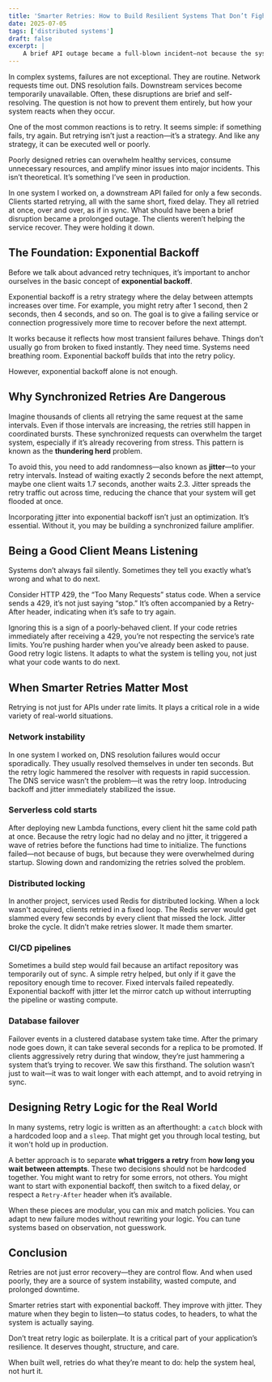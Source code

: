 ```yaml
---
title: 'Smarter Retries: How to Build Resilient Systems That Don’t Fight Themselves'
date: 2025-07-05
tags: ['distributed systems']
draft: false
excerpt: |
    A brief API outage became a full-blown incident—not because the system failed, but because every client retried at the same time. Poorly implemented retries don’t just add noise. They can take down healthy services, overload your infrastructure, and turn transient blips into cascading failures. Here’s what smarter retries look like—and how to design them for real-world resilience.
---
```


In complex systems, failures are not exceptional. They are routine. Network requests time out. DNS resolution fails. Downstream services become temporarily unavailable. Often, these disruptions are brief and self-resolving. The question is not how to prevent them entirely, but how your system reacts when they occur.

One of the most common reactions is to retry. It seems simple: if something fails, try again. But retrying isn’t just a reaction—it’s a strategy. And like any strategy, it can be executed well or poorly.

Poorly designed retries can overwhelm healthy services, consume unnecessary resources, and amplify minor issues into major incidents. This isn’t theoretical. It’s something I’ve seen in production.

In one system I worked on, a downstream API failed for only a few seconds. Clients started retrying, all with the same short, fixed delay. They all retried at once, over and over, as if in sync. What should have been a brief disruption became a prolonged outage. The clients weren’t helping the service recover. They were holding it down.

## The Foundation: Exponential Backoff
Before we talk about advanced retry techniques, it’s important to anchor ourselves in the basic concept of **exponential backoff**.

Exponential backoff is a retry strategy where the delay between attempts increases over time. For example, you might retry after 1 second, then 2 seconds, then 4 seconds, and so on. The goal is to give a failing service or connection progressively more time to recover before the next attempt.

It works because it reflects how most transient failures behave. Things don’t usually go from broken to fixed instantly. They need time. Systems need breathing room. Exponential backoff builds that into the retry policy.

However, exponential backoff alone is not enough.

## Why Synchronized Retries Are Dangerous
Imagine thousands of clients all retrying the same request at the same intervals. Even if those intervals are increasing, the retries still happen in coordinated bursts. These synchronized requests can overwhelm the target system, especially if it’s already recovering from stress. This pattern is known as the **thundering herd** problem.

To avoid this, you need to add randomness—also known as **jitter**—to your retry intervals. Instead of waiting exactly 2 seconds before the next attempt, maybe one client waits 1.7 seconds, another waits 2.3. Jitter spreads the retry traffic out across time, reducing the chance that your system will get flooded at once.

Incorporating jitter into exponential backoff isn’t just an optimization. It’s essential. Without it, you may be building a synchronized failure amplifier.

## Being a Good Client Means Listening
Systems don’t always fail silently. Sometimes they tell you exactly what’s wrong and what to do next.

Consider HTTP 429, the “Too Many Requests” status code. When a service sends a 429, it’s not just saying “stop.” It’s often accompanied by a Retry-After header, indicating when it’s safe to try again.

Ignoring this is a sign of a poorly-behaved client. If your code retries immediately after receiving a 429, you’re not respecting the service’s rate limits. You’re pushing harder when you’ve already been asked to pause. Good retry logic listens. It adapts to what the system is telling you, not just what your code wants to do next.

## When Smarter Retries Matter Most
Retrying is not just for APIs under rate limits. It plays a critical role in a wide variety of real-world situations.

### Network instability
In one system I worked on, DNS resolution failures would occur sporadically. They usually resolved themselves in under ten seconds. But the retry logic hammered the resolver with requests in rapid succession. The DNS service wasn’t the problem—it was the retry loop. Introducing backoff and jitter immediately stabilized the issue.

### Serverless cold starts
After deploying new Lambda functions, every client hit the same cold path at once. Because the retry logic had no delay and no jitter, it triggered a wave of retries before the functions had time to initialize. The functions failed—not because of bugs, but because they were overwhelmed during startup. Slowing down and randomizing the retries solved the problem.

### Distributed locking
In another project, services used Redis for distributed locking. When a lock wasn't acquired, clients retried in a fixed loop. The Redis server would get slammed every few seconds by every client that missed the lock. Jitter broke the cycle. It didn’t make retries slower. It made them smarter.

### CI/CD pipelines
Sometimes a build step would fail because an artifact repository was temporarily out of sync. A simple retry helped, but only if it gave the repository enough time to recover. Fixed intervals failed repeatedly. Exponential backoff with jitter let the mirror catch up without interrupting the pipeline or wasting compute.

### Database failover
Failover events in a clustered database system take time. After the primary node goes down, it can take several seconds for a replica to be promoted. If clients aggressively retry during that window, they’re just hammering a system that’s trying to recover. We saw this firsthand. The solution wasn’t just to wait—it was to wait longer with each attempt, and to avoid retrying in sync.

## Designing Retry Logic for the Real World
In many systems, retry logic is written as an afterthought: a `catch` block with a hardcoded loop and a `sleep`. That might get you through local testing, but it won't hold up in production.

A better approach is to separate **what triggers a retry** from **how long you wait between attempts**. These two decisions should not be hardcoded together. You might want to retry for some errors, not others. You might want to start with exponential backoff, then switch to a fixed delay, or respect a `Retry-After` header when it’s available.

When these pieces are modular, you can mix and match policies. You can adapt to new failure modes without rewriting your logic. You can tune systems based on observation, not guesswork.

## Conclusion
Retries are not just error recovery—they are control flow. And when used poorly, they are a source of system instability, wasted compute, and prolonged downtime.

Smarter retries start with exponential backoff. They improve with jitter. They mature when they begin to listen—to status codes, to headers, to what the system is actually saying.

Don’t treat retry logic as boilerplate. It is a critical part of your application’s resilience. It deserves thought, structure, and care.  

When built well, retries do what they’re meant to do: help the system heal, not hurt it.